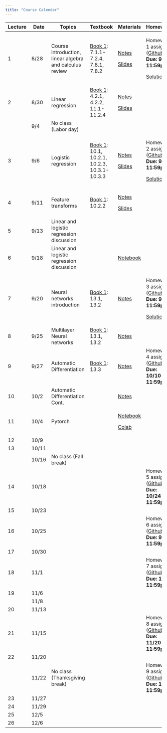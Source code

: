 ```yaml
---
title: "Course Calendar"
---
```


+----------+----------+---------------------------------------------------------+---------------------------------------------------------------------------------------------+---------------------------------------------------------------------------------------------------+-----------------------------------------------------------------------------------------------------------------------------+
| Lecture  | Date     | Topics                                                  | Textbook                                                                                    | Materials                                                                                         | Homework                                                                                                                    |
+==========+==========+=========================================================+=============================================================================================+===================================================================================================+=============================================================================================================================+
| 1        | 8/28     | Course introduction, linear algebra and calculus review | [Book 1](https://probml.github.io/pml-book/book1.html): 7.1.1-7.2.4, 7.8.1, 7.8.2           | [Notes](../lecture1-background/notes.qmd)                                                         | Homework 1 assigned ([Github](https://github.com/orgs/CS152-Neural-Networks-Fall-2023/repositories)) **Due: 9/5 11:59pm**   |
|          |          |                                                         |                                                                                             |                                                                                                   |                                                                                                                             |
|          |          |                                                         |                                                                                             | [Slides](../lecture1-background/slides.qmd)                                                       | [Solutions](../assignments/homework1-background/solutions.html)                                                             |
+----------+----------+---------------------------------------------------------+---------------------------------------------------------------------------------------------+---------------------------------------------------------------------------------------------------+-----------------------------------------------------------------------------------------------------------------------------+
| 2        | 8/30     | Linear regression                                       | [Book 1](https://probml.github.io/pml-book/book1.html): 4.2.1, 4.2.2, 11.1-11.2.4           | [Notes](../lecture2-linear-regression/notes.qmd)                                                  |                                                                                                                             |
|          |          |                                                         |                                                                                             |                                                                                                   |                                                                                                                             |
|          |          |                                                         |                                                                                             | [Slides](../lecture2-linear-regression/slides.qmd)                                                |                                                                                                                             |
+----------+----------+---------------------------------------------------------+---------------------------------------------------------------------------------------------+---------------------------------------------------------------------------------------------------+-----------------------------------------------------------------------------------------------------------------------------+
|          | 9/4      | No class (Labor day)                                    |                                                                                             |                                                                                                   |                                                                                                                             |
+----------+----------+---------------------------------------------------------+---------------------------------------------------------------------------------------------+---------------------------------------------------------------------------------------------------+-----------------------------------------------------------------------------------------------------------------------------+
| 3        | 9/6      | Logistic regression                                     | [Book 1](https://probml.github.io/pml-book/book1.html): 10.1, 10.2.1, 10.2.3, 10.3.1-10.3.3 | [Notes](../lecture3-logistic-regression/notes.qmd)                                                | Homework 2 assigned ([Github](https://github.com/orgs/CS152-Neural-Networks-Fall-2023/repositories)) **Due: 9/12 11:59pm**  |
|          |          |                                                         |                                                                                             |                                                                                                   |                                                                                                                             |
|          |          |                                                         |                                                                                             | [Slides](../lecture3-logistic-regression/slides.qmd)                                              | [Solutions](../assignments/homework2-linear-regression/solutions.html)                                                      |
+----------+----------+---------------------------------------------------------+---------------------------------------------------------------------------------------------+---------------------------------------------------------------------------------------------------+-----------------------------------------------------------------------------------------------------------------------------+
| 4        | 9/11     | Feature transforms                                      | [Book 1](https://probml.github.io/pml-book/book1.html): 10.2.2                              | [Notes](../lecture4-feature-transforms/notes.qmd)                                                 |                                                                                                                             |
|          |          |                                                         |                                                                                             |                                                                                                   |                                                                                                                             |
|          |          |                                                         |                                                                                             | [Slides](../lecture4-feature-transforms/slides.html)                                              |                                                                                                                             |
+----------+----------+---------------------------------------------------------+---------------------------------------------------------------------------------------------+---------------------------------------------------------------------------------------------------+-----------------------------------------------------------------------------------------------------------------------------+
| 5        | 9/13     | Linear and logistic regression discussion               |                                                                                             |                                                                                                   |                                                                                                                             |
+----------+----------+---------------------------------------------------------+---------------------------------------------------------------------------------------------+---------------------------------------------------------------------------------------------------+-----------------------------------------------------------------------------------------------------------------------------+
| 6        | 9/18     | Linear and logistic regression discussion               |                                                                                             | [Notebook](https://colab.research.google.com/drive/1MlFAWYkgI58xjxTYWKJoSdU64xRObyaq?usp=sharing) |                                                                                                                             |
+----------+----------+---------------------------------------------------------+---------------------------------------------------------------------------------------------+---------------------------------------------------------------------------------------------------+-----------------------------------------------------------------------------------------------------------------------------+
| 7        | 9/20     | Neural networks introduction                            | [Book 1](https://probml.github.io/pml-book/book1.html): 13.1, 13.2                          | [Notes](../lecture5-neural-networks-intro/notes.qmd)                                              | Homework 3 assigned ([Github](https://github.com/orgs/CS152-Neural-Networks-Fall-2023/repositories)) **Due: 9/26 11:59pm**  |
|          |          |                                                         |                                                                                             |                                                                                                   |                                                                                                                             |
|          |          |                                                         |                                                                                             |                                                                                                   | [Solutions](../assignments/homework3-logistic-regression/solutions.html)                                                    |
+----------+----------+---------------------------------------------------------+---------------------------------------------------------------------------------------------+---------------------------------------------------------------------------------------------------+-----------------------------------------------------------------------------------------------------------------------------+
| 8        | 9/25     | Multilayer Neural networks                              | [Book 1](https://probml.github.io/pml-book/book1.html): 13.1, 13.2                          | [Notes](../lecture6-backpropagation/notes.qmd)                                                    |                                                                                                                             |
+----------+----------+---------------------------------------------------------+---------------------------------------------------------------------------------------------+---------------------------------------------------------------------------------------------------+-----------------------------------------------------------------------------------------------------------------------------+
| 9        | 9/27     | Automatic Differentiation                               | [Book 1](https://probml.github.io/pml-book/book1.html): 13.3                                | [Notes](../lecture6-backpropagation/notes.qmd)                                                    | Homework 4 assigned ([Github](https://github.com/orgs/CS152-Neural-Networks-Fall-2023/repositories)) **Due: 10/10 11:59pm** |
+----------+----------+---------------------------------------------------------+---------------------------------------------------------------------------------------------+---------------------------------------------------------------------------------------------------+-----------------------------------------------------------------------------------------------------------------------------+
| 10       | 10/2     | Automatic Differentiation Cont.                         |                                                                                             | [Notes](../lecture6-backpropagation/notes.qmd)                                                    |                                                                                                                             |
+----------+----------+---------------------------------------------------------+---------------------------------------------------------------------------------------------+---------------------------------------------------------------------------------------------------+-----------------------------------------------------------------------------------------------------------------------------+
| 11       | 10/4     | Pytorch                                                 |                                                                                             | [Notebook](../lecture7-pytorch/notebook.html)                                                     |                                                                                                                             |
|          |          |                                                         |                                                                                             |                                                                                                   |                                                                                                                             |
|          |          |                                                         |                                                                                             | [Colab](https://colab.research.google.com/drive/1hJoRYXlGT-nRE4LnA9LEjQcy-c2IEy0p?usp=sharing)    |                                                                                                                             |
+----------+----------+---------------------------------------------------------+---------------------------------------------------------------------------------------------+---------------------------------------------------------------------------------------------------+-----------------------------------------------------------------------------------------------------------------------------+
| 12       | 10/9     |                                                         |                                                                                             |                                                                                                   |                                                                                                                             |
+----------+----------+---------------------------------------------------------+---------------------------------------------------------------------------------------------+---------------------------------------------------------------------------------------------------+-----------------------------------------------------------------------------------------------------------------------------+
| 13       | 10/11    |                                                         |                                                                                             |                                                                                                   |                                                                                                                             |
+----------+----------+---------------------------------------------------------+---------------------------------------------------------------------------------------------+---------------------------------------------------------------------------------------------------+-----------------------------------------------------------------------------------------------------------------------------+
|          | 10/16    | No class (Fall break)                                   |                                                                                             |                                                                                                   |                                                                                                                             |
+----------+----------+---------------------------------------------------------+---------------------------------------------------------------------------------------------+---------------------------------------------------------------------------------------------------+-----------------------------------------------------------------------------------------------------------------------------+
| 14       | 10/18    |                                                         |                                                                                             |                                                                                                   | Homework 5 assigned ([Github](https://github.com/orgs/CS152-Neural-Networks-Fall-2023/repositories)) **Due: 10/24 11:59pm** |
+----------+----------+---------------------------------------------------------+---------------------------------------------------------------------------------------------+---------------------------------------------------------------------------------------------------+-----------------------------------------------------------------------------------------------------------------------------+
| 15       | 10/23    |                                                         |                                                                                             |                                                                                                   |                                                                                                                             |
+----------+----------+---------------------------------------------------------+---------------------------------------------------------------------------------------------+---------------------------------------------------------------------------------------------------+-----------------------------------------------------------------------------------------------------------------------------+
| 16       | 10/25    |                                                         |                                                                                             |                                                                                                   | Homework 6 assigned ([Github](https://github.com/orgs/CS152-Neural-Networks-Fall-2023/repositories)) **Due: 9/5 11:59pm**   |
+----------+----------+---------------------------------------------------------+---------------------------------------------------------------------------------------------+---------------------------------------------------------------------------------------------------+-----------------------------------------------------------------------------------------------------------------------------+
| 17       | 10/30    |                                                         |                                                                                             |                                                                                                   |                                                                                                                             |
+----------+----------+---------------------------------------------------------+---------------------------------------------------------------------------------------------+---------------------------------------------------------------------------------------------------+-----------------------------------------------------------------------------------------------------------------------------+
| 18       | 11/1     |                                                         |                                                                                             |                                                                                                   | Homework 7 assigned ([Github](https://github.com/orgs/CS152-Neural-Networks-Fall-2023/repositories)) **Due: 11/7 11:59pm**  |
+----------+----------+---------------------------------------------------------+---------------------------------------------------------------------------------------------+---------------------------------------------------------------------------------------------------+-----------------------------------------------------------------------------------------------------------------------------+
| 19       | 11/6     |                                                         |                                                                                             |                                                                                                   |                                                                                                                             |
+----------+----------+---------------------------------------------------------+---------------------------------------------------------------------------------------------+---------------------------------------------------------------------------------------------------+-----------------------------------------------------------------------------------------------------------------------------+
|          | 11/8     |                                                         |                                                                                             |                                                                                                   |                                                                                                                             |
+----------+----------+---------------------------------------------------------+---------------------------------------------------------------------------------------------+---------------------------------------------------------------------------------------------------+-----------------------------------------------------------------------------------------------------------------------------+
| 20       | 11/13    |                                                         |                                                                                             |                                                                                                   |                                                                                                                             |
+----------+----------+---------------------------------------------------------+---------------------------------------------------------------------------------------------+---------------------------------------------------------------------------------------------------+-----------------------------------------------------------------------------------------------------------------------------+
| 21       | 11/15    |                                                         |                                                                                             |                                                                                                   | Homework 8 assigned ([Github](https://github.com/orgs/CS152-Neural-Networks-Fall-2023/repositories)) **Due: 11/20 11:59pm** |
+----------+----------+---------------------------------------------------------+---------------------------------------------------------------------------------------------+---------------------------------------------------------------------------------------------------+-----------------------------------------------------------------------------------------------------------------------------+
| 22       | 11/20    |                                                         |                                                                                             |                                                                                                   |                                                                                                                             |
+----------+----------+---------------------------------------------------------+---------------------------------------------------------------------------------------------+---------------------------------------------------------------------------------------------------+-----------------------------------------------------------------------------------------------------------------------------+
|          | 11/22    | No class (Thanksgiving break)                           |                                                                                             |                                                                                                   | Homework 9 assigned ([Github](https://github.com/orgs/CS152-Neural-Networks-Fall-2023/repositories)) **Due: 12/5 11:59pm**  |
+----------+----------+---------------------------------------------------------+---------------------------------------------------------------------------------------------+---------------------------------------------------------------------------------------------------+-----------------------------------------------------------------------------------------------------------------------------+
| 23       | 11/27    |                                                         |                                                                                             |                                                                                                   |                                                                                                                             |
+----------+----------+---------------------------------------------------------+---------------------------------------------------------------------------------------------+---------------------------------------------------------------------------------------------------+-----------------------------------------------------------------------------------------------------------------------------+
| 24       | 11/29    |                                                         |                                                                                             |                                                                                                   |                                                                                                                             |
+----------+----------+---------------------------------------------------------+---------------------------------------------------------------------------------------------+---------------------------------------------------------------------------------------------------+-----------------------------------------------------------------------------------------------------------------------------+
| 25       | 12/5     |                                                         |                                                                                             |                                                                                                   |                                                                                                                             |
+----------+----------+---------------------------------------------------------+---------------------------------------------------------------------------------------------+---------------------------------------------------------------------------------------------------+-----------------------------------------------------------------------------------------------------------------------------+
| 26       | 12/6     |                                                         |                                                                                             |                                                                                                   |                                                                                                                             |
+----------+----------+---------------------------------------------------------+---------------------------------------------------------------------------------------------+---------------------------------------------------------------------------------------------------+-----------------------------------------------------------------------------------------------------------------------------+